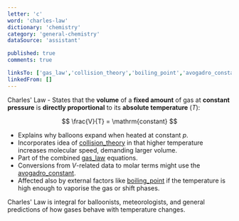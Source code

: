 ```yaml
---
letter: 'c'
word: 'charles-law'
dictionary: 'chemistry'
category: 'general-chemistry'
dataSource: 'assistant'

published: true
comments: true

linksTo: ['gas_law','collision_theory','boiling_point','avogadro_constant']
linkedFrom: []
---
```


<a id="charles_law">Charles' Law</a> - States that the **volume** of a **fixed amount** of gas at **constant pressure** is **directly proportional** to its **absolute temperature** ($T$):

$$
\frac{V}{T} = \mathrm{constant}
$$

- Explains why balloons expand when heated at constant $p$.  
- Incorporates idea of [collision_theory](#collision_theory) in that higher temperature increases molecular speed, demanding larger volume.  
- Part of the combined [gas_law](#gas_law) equations.  
- Conversions from $V$-related data to molar terms might use the [avogadro_constant](#avogadro_constant).
- Affected also by external factors like [boiling_point](#boiling_point) if the temperature is high enough to vaporise the gas or shift phases.

<Alert type='note'>
Charles' Law is integral for balloonists, meteorologists, and general predictions of how gases behave with temperature changes.
</Alert>
